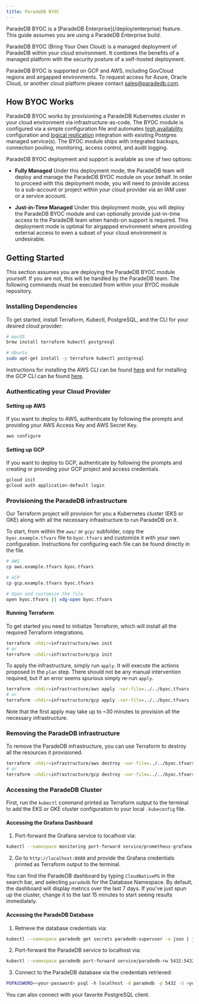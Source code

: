 ```yaml
---
title: ParadeDB BYOC
---
```


<Info>
  ParadeDB BYOC is a [ParadeDB Enterprise](/deploy/enterprise) feature. This
  guide assumes you are using a ParadeDB Enterprise build.
</Info>

ParadeDB BYOC (Bring Your Own Cloud) is a managed deployment of ParadeDB within your cloud environment. 
It combines the benefits of a managed platform with the security posture of a self-hosted deployment.

ParadeDB BYOC is supported on GCP and AWS, including GovCloud regions and airgapped environments.
To request access for Azure, Oracle Cloud, or another cloud platform please contact [sales@paradedb.com](mailto:sales@paradedb.com).

## How BYOC Works

ParadeDB BYOC works by provisioning a ParadeDB Kubernetes cluster in your cloud environment via infrastructure-as-code. The BYOC module is configured via a simple configuration
file and automates [high availability](/deploy/self-hosted/high-availability) configuration and [logical replication](/deploy/self-hosted/logical-replication) integration with
existing Postgres managed service(s). The BYOC module ships with integrated backups, connection pooling, monitoring, access control, and audit logging.

ParadeDB BYOC deployment and support is available as one of two options:

- **Fully Managed** Under this deployment mode, the ParadeDB team will deploy and manage the ParadeDB BYOC module on your behalf. In order to proceed with this deployment mode, you will
  need to provide access to a sub-account or project within your cloud provider via an IAM user or a service account.

- **Just-in-Time Managed** Under this deployment mode, you will deploy the ParadeDB BYOC module and can optionally provide just-in-time access to the ParadeDB team when hands-on support is required. This
  deployment mode is optimal for airgapped environment where providing external access to even a subset of your cloud environment is undesirable.

## Getting Started

This section assumes you are deploying the ParadeDB BYOC module yourself. If you are not, this will be handled by the ParadeDB team. The following commands must be executed from
within your BYOC module repository.

### Installing Dependencies

To get started, install Terraform, Kubectl, PostgreSQL, and the CLI for your desired cloud provider:

```bash
# macOS
brew install terraform kubectl postgresql

# Ubuntu
sudo apt-get install -y terraform kubectl postgresql
```

Instructions for installing the AWS CLI can be found [here](https://docs.aws.amazon.com/cli/latest/userguide/getting-started-install.html) and for installing the GCP CLI can be found [here](https://cloud.google.com/sdk/docs/install#deb).

### Authenticating your Cloud Provider

#### Setting up AWS

If you want to deploy to AWS, authenticate by following the prompts and providing your AWS Access Key and AWS Secret Key.

```bash
aws configure
```

#### Setting up GCP

If you want to deploy to GCP, authenticate by following the prompts and creating or providing your GCP project and access credentials.

```bash
gcloud init
gcloud auth application-default login
```

### Provisioning the ParadeDB infrastructure

Our Terraform project will provision for you a Kubernetes cluster (EKS or GKE) along with all the necessary infrastructure to run ParadeDB on it.

To start, from within the `aws/` or `gcp/` subfolder, copy the `byoc.example.tfvars` file to `byoc.tfvars` and customize it with your own configuration. Instructions for configuring each file can be found directly in the file.

```bash
# AWS
cp aws.example.tfvars byoc.tfvars

# GCP
cp gcp.example.tfvars byoc.tfvars

# Open and customize the file
open byoc.tfvars || xdg-open byoc.tfvars
```

#### Running Terraform

To get started you need to initialize Terraform, which will install all the required Terraform integrations.

```bash
terraform -chdir=infrastructure/aws init
# or
terraform -chdir=infrastructure/gcp init
```

To apply the infrastructure, simply run `apply`. It will execute the actions proposed in the `plan` step. There should
not be any manual intervention required, but if an error seems spurious simply re-run `apply`.

```bash
terraform -chdir=infrastructure/aws apply -var-file=../../byoc.tfvars
# or
terraform -chdir=infrastructure/gcp apply -var-file=../../byoc.tfvars
```

Note that the first apply may take up to ~30 minutes to provision all the necessary infrastructure.

### Removing the ParadeDB infrastructure

To remove the ParadeDB infrastructure, you can use Terraform to destroy all the resources it provisioned.

```bash
terraform -chdir=infrastructure/aws destroy -var-file=../../byoc.tfvars
# or
terraform -chdir=infrastructure/gcp destroy -var-file=../../byoc.tfvars
```

### Accessing the ParadeDB Cluster

First, run the `kubectl` command printed as Terraform output to the terminal to add the EKS or GKE cluster configuration to your local `.kubeconfig` file.

#### Accessing the Grafana Dashboard

1. Port-forward the Grafana service to localhost via:

```bash
kubectl --namespace monitoring port-forward service/prometheus-grafana 8080:80
```

2. Go to `http://localhost:8080` and provide the Grafana credentials printed as Terraform output to the terminal.

You can find the ParadeDB dashboard by typing `CloudNativePG` in the search bar, and selecting `paradedb` for the Database Namespace. By default, the dashboard will display metrics over the last 7 days. If you've just spun up the cluster, change it to the last 15 minutes to start seeing results immediately.

#### Accessing the ParadeDB Database

1. Retrieve the database credentials via:

```bash
kubectl --namespace paradedb get secrets paradedb-superuser -o json | jq -r '.data | map_values(@base64d)'
```

2. Port-forward the ParadeDB service to localhost via:

```bash
kubectl --namespace paradedb port-forward service/paradedb-rw 5432:5432
```

3. Connect to the ParadeDB database via the credentials retrieved:

```bash
PGPASSWORD=<your-password> psql -h localhost -d paradedb -p 5432 -U <your-user>
```

You can also connect with your favorite PostgreSQL client.
